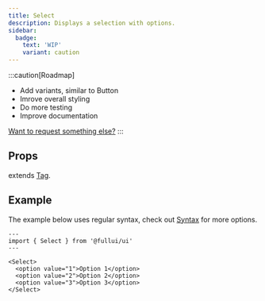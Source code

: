 ```yaml
---
title: Select
description: Displays a selection with options.
sidebar: 
  badge:
    text: 'WIP'
    variant: caution
---
```


:::caution[Roadmap]
- Add variants, similar to Button
- Imrove overall styling
- Do more testing
- Improve documentation

[Want to request something else?](https://github.com/fullui/ui/issues/new)
:::

## Props
extends [Tag](/utility/tag).

## Example
The example below uses regular syntax, check out [Syntax](/overview/syntax) for more options.

```astro live
---
import { Select } from '@fullui/ui'
---

<Select>
  <option value="1">Option 1</option>
  <option value="2">Option 2</option>
  <option value="3">Option 3</option>
</Select>
```